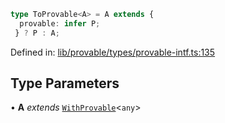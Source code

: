 ```ts
type ToProvable<A> = A extends {
  provable: infer P;
 } ? P : A;
```

Defined in: [lib/provable/types/provable-intf.ts:135](https://github.com/o1-labs/o1js/blob/df1ff77af12d7cbbed4a6167f02815fad4f0dceb/src/lib/provable/types/provable-intf.ts#L135)

## Type Parameters

• **A** *extends* [`WithProvable`](WithProvable.mdx)\<`any`\>
